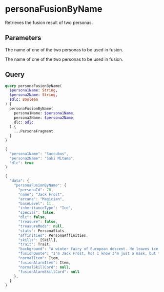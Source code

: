 

# personaFusionByName


Retrieves the fusion result of two personas.


## Parameters


<ParamFormat param="persona1Name" type="String!" />

The name of one of the two personas to be used in fusion.


<ParamFormat param="persona2Name" type="String!" />

The name of one of the two personas to be used in fusion.


<ParamFormat param="dlc" type="Boolean!" />

<DlcDescription />


## Query

```graphql title="QUERY" showLineNumbers
query personaFusionByName(
  $persona1Name: String, 
  $persona2Name: String,
  $dlc: Boolean
) {
  personaFusionByName(
    persona1Name: $persona1Name, 
    persona2Name: $persona2Name,
    dlc: $dlc
  ) {
    ...PersonaFragment
  }
}
```

```jsx title="VARIABLES" showLineNumbers
{
  "persona1Name": "Succubus",
  "persona2Name": "Saki Mitama",
  "dlc": true
}
```

```jsx title="RESPONSE" showLineNumbers
{
  "data": {
    "personaFusionByName": {
      "personaId": 78,
      "name": "Jack Frost",
      "arcana": "Magician",
      "baseLevel": 11,
      "inheritanceType": "Ice",
      "special": false,
      "dlc": false,
      "treasure": false,
      "treasureMods": null,
      "stats": PersonaStats,
      "affinities": PersonaAffinities,
      "skills": [Skill],
      "trait": Trait,
      "background": "A winter fairy of European descent. He leaves ice patterns on windows and nips people's noses. Though normally an innocent creature, he will freeze his victims to death if provoked.",
      "fusionQuote": "I'm Jack Frost, ho! I know I'm just a mask, but take good care of me-hee, ho!",
      "normalItem": Item,
      "fusionAlarmItem": Item,
      "normalSkillCard": null,
      "fusionAlarmSkillCard": null
    },
  }
}
```